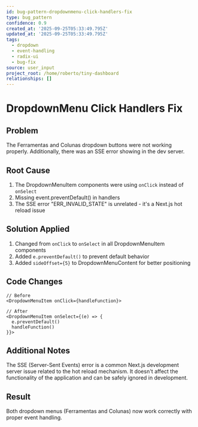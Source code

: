 ```yaml
---
id: bug-pattern-dropdownmenu-click-handlers-fix
type: bug_pattern
confidence: 0.9
created_at: '2025-09-25T05:33:49.795Z'
updated_at: '2025-09-25T05:33:49.795Z'
tags:
  - dropdown
  - event-handling
  - radix-ui
  - bug-fix
source: user_input
project_root: /home/roberto/tiny-dashboard
relationships: []
---
```


# DropdownMenu Click Handlers Fix

## Problem

The Ferramentas and Colunas dropdown buttons were not working properly. Additionally, there was an SSE error showing in the dev server.

## Root Cause

1. The DropdownMenuItem components were using `onClick` instead of `onSelect`
2. Missing event.preventDefault() in handlers
3. The SSE error "ERR_INVALID_STATE" is unrelated - it's a Next.js hot reload issue

## Solution Applied

1. Changed from `onClick` to `onSelect` in all DropdownMenuItem components
2. Added `e.preventDefault()` to prevent default behavior
3. Added `sideOffset={5}` to DropdownMenuContent for better positioning

## Code Changes

```tsx
// Before
<DropdownMenuItem onClick={handleFunction}>

// After
<DropdownMenuItem onSelect={(e) => {
  e.preventDefault()
  handleFunction()
}}>
```

## Additional Notes

The SSE (Server-Sent Events) error is a common Next.js development server issue related to the hot reload mechanism. It doesn't affect the functionality of the application and can be safely ignored in development.

## Result

Both dropdown menus (Ferramentas and Colunas) now work correctly with proper event handling.
